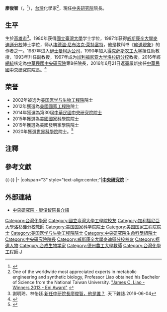 {{Infobox Officeholder
| name            = 廖俊智<br>James C. Liao
| image name      = JamesCLiao_(cropped).jpg
| caption         = 廖俊智（2018年，攝於[[英國在台辦事處|英國在台辦事處]]）
| order           = [[中华民国|中华民国]]第8任[[中央研究院|中央研究院院長]]
|president1=[[蔡英文|蔡英文]]
|predecessor1=[[翁啟惠|翁啟惠]]（正任）<br>[[王汎森|王汎森]]（代理）
| term_start      = 2016年6月21日
| sex             = 男
| birth_date      = {{birth year and age|1958}}
| birth_place     = {{TWN}}[[高雄市|高雄市]]
| nationality     = {{USA}}<br>{{ROC}}
| spouse          = 陳復
| education       = [[博士|博士]]
| profession      = 代謝系統改造<br>合成生物學<br>系統生物學<br>微生物合成燃料
| occupation      = [[美國|美國]][[洛杉磯加州大學|洛杉磯加州大學]](UCLA)化學暨生物分子工程系主任<ref>{{Cite web |url=http://www.seas.ucla.edu/~liaoj/ |title=James C. Liao, Metabolic Engineering and Synthetic Biology Laboratory |access-date=2016-06-03 |archive-date=2016-08-01 |archive-url=https://web.archive.org/web/20160801143809/http://www.seas.ucla.edu/~liaoj/ }}</ref><br>[[中華民國|中華民國]]'''[[中央研究院|中央研究院]]'''院長
|educate = 
*[[臺北市私立復興實驗高級中學|私立復興中小學國中部]]畢業
*[[臺北市立建國高級中學|台北市立建國高級中學]]畢業
*[[台灣大學|台灣大學]]化工系學士<ref>{{Cite web |url=http://www.che.ntu.edu.tw/ntuche/cht/otherprof_detail.php?id=37 |title=國立台灣大學化學工程學系 廖俊智 教授 |access-date=2016-06-03 |archive-url=https://web.archive.org/web/20160525210437/http://www.che.ntu.edu.tw/ntuche/cht/otherprof_detail.php?id=37 |archive-date=2016-05-25 |dead-url=yes }}</ref>
*[[美國|美國]][[威斯康辛大學麥迪遜分校|威斯康辛大學麥迪遜分校]]化工博士
|awards=
*2002年被选为[[美国医学与生物工程院|美国医学与生物工程院]]院士（AIMBE Fellow，American Institute for Medical and Biological Engineering）
*2010年美國環保署綠色化學學術組總統獎
*2012年美國白宮再生能源卓越改變獎
*2013年獲選[[美國國家工程院|美國國家工程院]]院士（NAE Member，National Academy of Engineering）
*2013年義大利總統頒授ENI再生能源獎
*2014年美國國家科學院工業應用科學獎
*2014年獲選台灣[[中央研究院|中央研究院]]院士
*2015年獲選[[美國國家科學院|美國國家科學院]]院士（NAS Member，National Academy of Sciences）
*2015年{{Link-en|美國發明家學院|National Academy of Inventors}}院士（NAI Fellow，National Academy of Inventors）
*2016年獲選台灣[[中央研究院|中央研究院]]院長
*2020年獲選[[世界科學院|世界科學院]]院士
*2020年以色列智慧移動暨替代運輸燃油全球創新總理獎（Samson-Prime Minister's Prize for Innovation in Alternative Energy and Smart Mobility for Transportation）
|past = 
*美國柯達公司研究科學家<ref>{{Cite web |url=http://newsletter.sinica.edu.tw/news/read_news.php?nid=9301 |title=廖俊智院士榮譽獲選為美國科學院院士 |access-date=2016-06-03 |archive-url=https://web.archive.org/web/20160815101109/http://newsletter.sinica.edu.tw/news/read_news.php?nid=9301 |archive-date=2016-08-15 |dead-url=yes }}</ref>
*美國德州農工大學教授
*美國加州大學洛杉磯校區：化學暨生物分子工程系教授(1997-2016)
*Easel Biotechnologies共同創辦人
*工業技術研究院Advanced Research Advisory Committee member, Technology Advisory Committee member(2007-2010)
*康乃爾大學化學暨生物分子工程系Advisory Council Member(2012-2016)
*中油公司綠能研究所顧問(2015)
*巴西Braskem公司Scientific Advisory Board Member (2014-2016)
*國際代謝工程學會Board Member (2012-2016)
*中央研究院生物化學研究所特聘研究員(2016)
*[[中央研究院|中央研究院]]院長<br><span style="color: blue;">(2016年6月21日-)</span>
}}

'''廖俊智'''（{{lang|en|James C. Liao}}，{{bd|1958年||||}}<ref>{{Cite web |url=http://www.sinica.edu.tw/manage/gatenews/showsingle.php?_op=%3Frid%3A6738 |title=本院宣布第30屆新任院士名單 |access-date=2019-04-16 |archive-url=https://web.archive.org/web/20180924033617/https://www.sinica.edu.tw/manage/gatenews/showsingle.php?_op=%3Frid%3A6738 |archive-date=2018-09-24 |dead-url=yes }}</ref>），[[台灣|台灣]]化學家<ref>One of the worldwide most appreciated experts in metabolic engineering and synthetic biology, Professor Liao obtained his Bachelor of Science from the National Taiwan University. [http://www.eni.com/eni-award/eng/vincitore_2013_james_liao.shtml "James C. Liao - Winners 2013 - Eni Award"] {{Wayback|url=http://www.eni.com/eni-award/eng/vincitore_2013_james_liao.shtml |date=20160303231312 }}</ref>，現任[[中央研究院|中央研究院]]院長。

== 生平 ==
生於[[高雄市|高雄市]]<ref>謝明玲、林怡廷.[http://www.cw.com.tw/article/article.action?id=5076695 新任中研院長廖俊智，他是誰？] {{Wayback|url=http://www.cw.com.tw/article/article.action?id=5076695 |date=20191202065849 }}.天下雜誌.2016-06-04</ref>。1980年获得[[國立臺灣大學|國立臺灣大學]]学士学位，1987年获得[[威斯康辛大學麥迪遜分校|威斯康辛大學麥迪遜分校]]博士学位，师从[[埃德溫·尼布洛克·萊特富特|埃德溫·尼布洛克·萊特富特]]，他是教科书《[[輸送現象_(書)|輸送現象]]》的作者之一。1987年进入[[伊士曼柯达公司|伊士曼柯达公司]]，1990年加入[[得克萨斯农工大学|得克萨斯农工大学]]担任助教授，1993年升任副教授，1997年成为[[加利福尼亚大学洛杉矶分校|加利福尼亚大学洛杉矶分校]]教授。2016年{{NoteTag|中央研究院于2015年4月16日召開第22屆評議會第4次會議，會中討論第十一任院長候選人案，選出3位候選人，依《中央研究院組織法》規定，由評議會依法循正式公文程序函報總統府，呈請總統遴選並任命之。}}經[[總統|總統]]核定為[[中華民國|中華民國]][[中央研究院|中央研究院]]第8任院長，2016年6月21日返臺履新接任[[中華民國|中華民國]][[中央研究院|中央研究院]]院長。<ref>{{Cite web|url=http://www.appledaily.com.tw/realtimenews/article/politics/20160603/877953/|title=蔡英文總統正式核定　中研院新院長廖俊智|author=林修卉|publisher=蘋果日報|date=2016-06-03|accessdate=2016-06-03|archive-date=2017-01-12|archive-url=https://web.archive.org/web/20170112090240/http://www.appledaily.com.tw/realtimenews/article/politics/20160603/877953/}}</ref>

== 荣誉 ==
* 2002年被选为[[美国医学与生物工程院|美国医学与生物工程院]]院士
* 2012年獲選為[[美國國家工程院|美國國家工程院]]院士
* 2014年獲選為第30屆[[中華民國|中華民國]][[中央研究院院士|中央研究院院士]]
* 2015年獲選為[[美國國家科學院|美國國家科學院]]院士
* 2015年獲選為美國發明家學院院士
* 2020年獲選[[世界科學院|世界科學院]]院士。<ref>{{cite web |author1=TWAS |title=TWAS elects 36 new Fellows |url=https://twas.org/article/twas-elects-36-new-fellows?fbclid=IwAR1qBrr74Fr4UVR61GJnXZEQMPn2_mdhQxfA3_0wsMSD-XvoLj3rfba-a-E |website=THE WORLD ACADEMY OF SCIENCES for the advancement of science in developing countries |accessdate=2019-12-10}}</ref>

== 注釋 ==
{{NoteFoot}}

== 參考文獻 ==
{{Reflist|30em}}

{{-}}
{{start box}}
{{s-aca}}
|-
|colspan="3" style="text-align:center;"|'''[[中央研究院|中央研究院]]'''
|-
{{s-before|[[王汎森|王汎森]]（代理）<br>{{small|正任：[[翁啟惠|翁啟惠]]}}}}
{{s-title|[[中央研究院|中央研究院]]院長<br><small>第八任<br>2016年6月21日—}}
{{s-inc}}
{{end box}}

== 外部連結 ==
* [https://www.sinica.edu.tw/ch/president 中央研究院 - 廖俊智院長介紹] {{Wayback|url=https://www.sinica.edu.tw/ch/president |date=20220319175618 }}

{{中央研究院院長}}
{{中央研究院第三十届院士}}
{{DEFAULTSORT:L}}
[[Category:台灣化學家|Category:台灣化學家]]
[[Category:國立臺灣大學工學院校友|Category:國立臺灣大學工學院校友]]
[[Category:加利福尼亞大學洛杉磯分校教師|Category:加利福尼亞大學洛杉磯分校教師]]
[[Category:美国国家科学院院士|Category:美国国家科学院院士]]
[[Category:美国国家工程院院士|Category:美国国家工程院院士]]
[[Category:美国医学与生物工程院院士|Category:美国医学与生物工程院院士]]
[[Category:中央研究院生命科學組院士|Category:中央研究院生命科學組院士]]
[[Category:中央研究院院長|Category:中央研究院院長]]
[[Category:威斯康辛大學麥迪遜分校校友|Category:威斯康辛大學麥迪遜分校校友]]
[[Category:柯達人物|Category:柯達人物]]
[[Category:合成生物学家|Category:合成生物学家]]
[[Category:德州農工大學教師|Category:德州農工大學教師]]
[[Category:台灣化學工程師|Category:台灣化學工程師]]
[[Category:廖姓|J]]